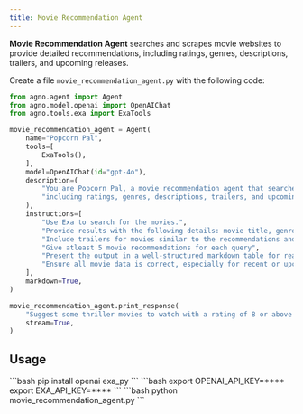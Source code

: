 ```yaml
---
title: Movie Recommendation Agent
---
```


**Movie Recommendation Agent** searches and scrapes movie websites to provide detailed recommendations, including ratings, genres, descriptions, trailers, and upcoming releases.

Create a file `movie_recommendation_agent.py` with the following code:

```python movie_recommendation_agent.py
from agno.agent import Agent
from agno.model.openai import OpenAIChat
from agno.tools.exa import ExaTools

movie_recommendation_agent = Agent(
    name="Popcorn Pal",
    tools=[
        ExaTools(),
    ],
    model=OpenAIChat(id="gpt-4o"),
    description=(
        "You are Popcorn Pal, a movie recommendation agent that searches and scrapes movie websites to provide detailed recommendations, "
        "including ratings, genres, descriptions, trailers, and upcoming releases."
    ),
    instructions=[
        "Use Exa to search for the movies.",
        "Provide results with the following details: movie title, genre, movies with good ratings, description, recommended viewing age, primary language,runtime, imdb rating and release date.",
        "Include trailers for movies similar to the recommendations and upcoming movies of the same genre or from related directors/actors.",
        "Give atleast 5 movie recommendations for each query",
        "Present the output in a well-structured markdown table for readability.",
        "Ensure all movie data is correct, especially for recent or upcoming releases.",
    ],
    markdown=True,
)

movie_recommendation_agent.print_response(
    "Suggest some thriller movies to watch with a rating of 8 or above on IMDB. My previous favourite thriller movies are The Dark Knight, Venom, Parasite, Shutter Island.",
    stream=True,
)
```
## Usage

<Steps>
  <Snippet file="create-venv-step.mdx" />

  <Step title="Install libraries">
    ```bash
    pip install openai exa_py
    ```
  </Step>

  <Step title="Set environment variables">
    ```bash
    export OPENAI_API_KEY=****
    export EXA_API_KEY=****
    ```
  </Step>

  <Step title="Run the agent">
    ```bash
    python movie_recommendation_agent.py
    ```
  </Step>

</Steps>